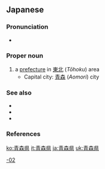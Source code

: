 ==Japanese==
{{ja-kanjitab|あお|もり|けん}}
{{wikipedia|lang=ja}}

===Pronunciation===
* {{ja-pron|あおもりけん|acc=4|acc_ref=NHK}}

===Proper noun===
{{ja-pos|あおもり-けん|kyu=靑森縣|hhira=あをもりけん|proper}}

# a [[prefecture]] in [[東北]] (''Tōhoku'') area
#* Capital city: [[青森]] (''Aomori'') city

===See also===
* {{ja-r|陸奥|^むつ}}
* {{ja-r|津軽|^つがる}}
* {{ja-r|南部|^なんぶ}}

{{list:prefectures of Japan/ja}}

===References===
<references/>

[[Category:ja:Prefectures of Japan|-02]]

[[ko:青森県]]
[[it:青森県]]
[[ja:青森県]]
[[uk:青森県]]